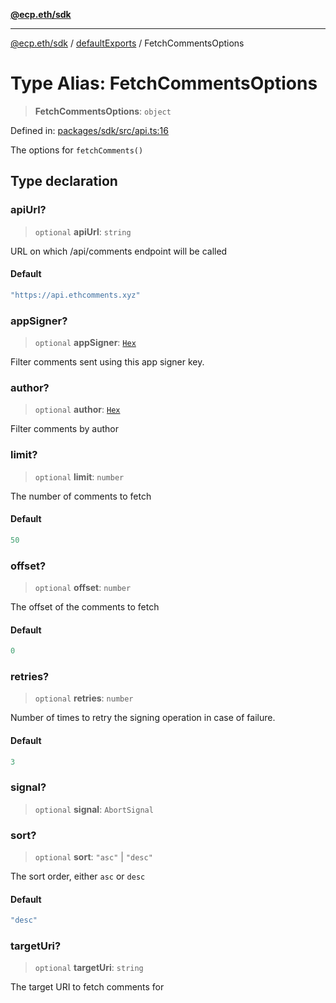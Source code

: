 [**@ecp.eth/sdk**](/sdk-reference/index.mdx)

***

[@ecp.eth/sdk](/sdk-reference/index.mdx) / [defaultExports](/sdk-reference/defaultExports/index.mdx) / FetchCommentsOptions

# Type Alias: FetchCommentsOptions

> **FetchCommentsOptions**: `object`

Defined in: [packages/sdk/src/api.ts:16](https://github.com/ecp-eth/comments-monorepo/blob/main/packages/sdk/src/api.ts#L16)

The options for `fetchComments()`

## Type declaration

### apiUrl?

> `optional` **apiUrl**: `string`

URL on which /api/comments endpoint will be called

#### Default

```ts
"https://api.ethcomments.xyz"
```

### appSigner?

> `optional` **appSigner**: [`Hex`](/sdk-reference/schemas/type-aliases/Hex.mdx)

Filter comments sent using this app signer key.

### author?

> `optional` **author**: [`Hex`](/sdk-reference/schemas/type-aliases/Hex.mdx)

Filter comments by author

### limit?

> `optional` **limit**: `number`

The number of comments to fetch

#### Default

```ts
50
```

### offset?

> `optional` **offset**: `number`

The offset of the comments to fetch

#### Default

```ts
0
```

### retries?

> `optional` **retries**: `number`

Number of times to retry the signing operation in case of failure.

#### Default

```ts
3
```

### signal?

> `optional` **signal**: `AbortSignal`

### sort?

> `optional` **sort**: `"asc"` \| `"desc"`

The sort order, either `asc` or `desc`

#### Default

```ts
"desc"
```

### targetUri?

> `optional` **targetUri**: `string`

The target URI to fetch comments for
